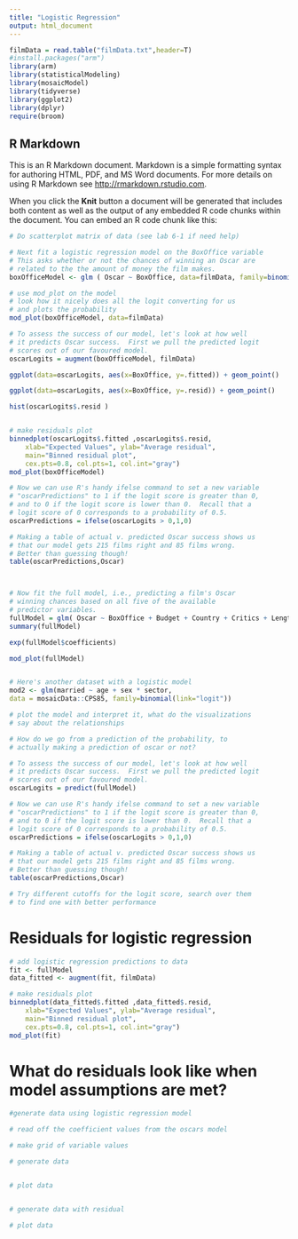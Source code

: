 ```yaml
---
title: "Logistic Regression"
output: html_document
---
```


```r
filmData = read.table("filmData.txt",header=T)
#install.packages("arm")
library(arm)
library(statisticalModeling)
library(mosaicModel)
library(tidyverse)
library(ggplot2)
library(dplyr)
require(broom)
```

## R Markdown

This is an R Markdown document. Markdown is a simple formatting syntax for authoring HTML, PDF, and MS Word documents. For more details on using R Markdown see <http://rmarkdown.rstudio.com>.

When you click the **Knit** button a document will be generated that includes both content as well as the output of any embedded R code chunks within the document. You can embed an R code chunk like this:

```r

# Do scatterplot matrix of data (see lab 6-1 if need help)

# Next fit a logistic regression model on the BoxOffice variable
# This asks whether or not the chances of winning an Oscar are 
# related to the the amount of money the film makes.
boxOfficeModel <- glm ( Oscar ~ BoxOffice, data=filmData, family=binomial(link="logit"))

# use mod_plot on the model
# look how it nicely does all the logit converting for us
# and plots the probability
mod_plot(boxOfficeModel, data=filmData)


```
```r
# To assess the success of our model, let's look at how well
# it predicts Oscar success.  First we pull the predicted logit
# scores out of our favoured model.
oscarLogits = augment(boxOfficeModel, filmData)

ggplot(data=oscarLogits, aes(x=BoxOffice, y=.fitted)) + geom_point()

ggplot(data=oscarLogits, aes(x=BoxOffice, y=.resid)) + geom_point()

hist(oscarLogits$.resid )


# make residuals plot
binnedplot(oscarLogits$.fitted ,oscarLogits$.resid,
    xlab="Expected Values", ylab="Average residual", 
    main="Binned residual plot", 
    cex.pts=0.8, col.pts=1, col.int="gray")
mod_plot(boxOfficeModel)

# Now we can use R's handy ifelse command to set a new variable
# "oscarPredictions" to 1 if the logit score is greater than 0,
# and to 0 if the logit score is lower than 0.  Recall that a 
# logit score of 0 corresponds to a probability of 0.5.
oscarPredictions = ifelse(oscarLogits > 0,1,0)

# Making a table of actual v. predicted Oscar success shows us
# that our model gets 215 films right and 85 films wrong.
# Better than guessing though!
table(oscarPredictions,Oscar)



# Now fit the full model, i.e., predicting a film's Oscar 
# winning chances based on all five of the available 
# predictor variables.
fullModel = glm( Oscar ~ BoxOffice + Budget + Country + Critics + Length, data = filmData, family=binomial(link="logit"))
summary(fullModel)

exp(fullModel$coefficients)

mod_plot(fullModel)


# Here's another dataset with a logistic model
mod2 <- glm(married ~ age + sex * sector,
data = mosaicData::CPS85, family=binomial(link="logit"))

# plot the model and interpret it, what do the visualizations
# say about the relationships

```

```r

# How do we go from a prediction of the probability, to 
# actually making a prediction of oscar or not?

# To assess the success of our model, let's look at how well
# it predicts Oscar success.  First we pull the predicted logit
# scores out of our favoured model.
oscarLogits = predict(fullModel)

# Now we can use R's handy ifelse command to set a new variable
# "oscarPredictions" to 1 if the logit score is greater than 0,
# and to 0 if the logit score is lower than 0.  Recall that a 
# logit score of 0 corresponds to a probability of 0.5.
oscarPredictions = ifelse(oscarLogits > 0,1,0)

# Making a table of actual v. predicted Oscar success shows us
# that our model gets 215 films right and 85 films wrong.
# Better than guessing though!
table(oscarPredictions,Oscar)

# Try different cutoffs for the logit score, search over them
# to find one with better performance 

```
# Residuals for logistic regression

```r

# add logistic regression predictions to data
fit <- fullModel
data_fitted <- augment(fit, filmData)

# make residuals plot
binnedplot(data_fitted$.fitted ,data_fitted$.resid,
    xlab="Expected Values", ylab="Average residual", 
    main="Binned residual plot", 
    cex.pts=0.8, col.pts=1, col.int="gray")
mod_plot(fit)


```
# What do residuals look like when model assumptions are met?

```r
#generate data using logistic regression model

# read off the coefficient values from the oscars model

# make grid of variable values

# generate data


# plot data


# generate data with residual

# plot data

```